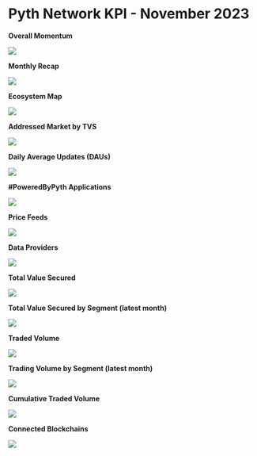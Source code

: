 # Pyth Network KPI - November 2023

**Overall Momentum**

![](../../../../images/kpi/november-23/pyth-momentum-nov-23.jpg)

**Monthly Recap**

![](../../../../images/kpi/november-23/pyth-nov-23.jpg)

**Ecosystem Map**

![](../../../../images/kpi/november-23/pyth-ecosystem-nov-23.jpg)

**Addressed Market by TVS**

![](../../../../images/kpi/october-23/pyth-tvs-l1-l2.png)

**Daily Average Updates (DAUs)**

![](../../../../images/kpi/november-23/nov-23-daily-average-updates.jpg)

**#PoweredByPyth Applications**

![](../../../../images/kpi/november-23/nov-23-apps-integrations.jpg)

**Price Feeds**

![](../../../../images/kpi/november-23/nov-23-price-feeds.jpg)

**Data Providers**

![](../../../../images/kpi/november-23/nov-23-data-providers.jpg)

**Total Value Secured**

![](../../../../images/kpi/november-23/nov-23-all-chain-tvs.jpg)

**Total Value Secured by Segment (latest month)**

![](../../../../images/kpi/november-23/nov-23-dapps-tvs.jpg)

**Traded Volume**

![](../../../../images/kpi/november-23/nov-23-all-chain-volume.jpg)

**Trading Volume by Segment (latest month)**

![](../../../../images/kpi/november-23/nov-23-trading-volume.jpg)

**Cumulative Traded Volume**

![](../../../../images/kpi/november-23/nov-23-traded-volume.jpg)

**Connected Blockchains**

![](../../../../images/kpi/november-23/nov-23-connected-blockchains.jpg)
